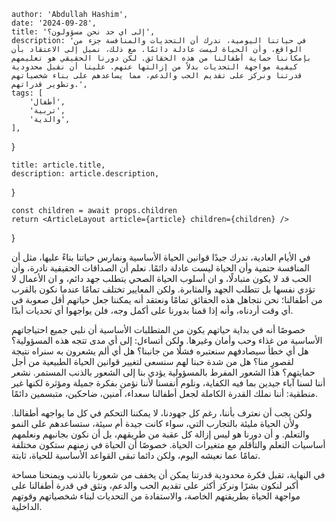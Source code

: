 
    author: 'Abdullah Hashim',
    date: '2024-09-28',
    title: 'إلى اي حد نحن مسؤولون؟',
    description: 'في حياتنا اليومية، ندرك أن التحديات والمنافسة جزء من الواقع، وأن الحياة ليست عادلة دائمًا. مع ذلك، نميل إلى الاعتقاد بأن بإمكاننا حماية أطفالنا من هذه الحقائق. لكن دورنا الحقيقي هو تعليمهم كيفية مواجهة التحديات بدلاً من إزالتها عنهم. علينا أن نقبل محدودية قدرتنا ونركز على تقديم الحب والدعم، مما يساعدهم على بناء شخصياتهم وتطوير قدراتهم.',
    tags: [
        'أطفال',
        'تربية',
        'والدية',
    ],
}

    title: article.title,
    description: article.description,
}

    const children = await props.children
    return <ArticleLayout article={article} children={children} />
}


في الأيام العادية، ندرك جيدًا قوانين الحياة الأساسية ونمارس حياتنا بناءً عليها، مثل أن المنافسة حتمية وأن الحياة ليست عادلة دائمًا. نعلم أن الصداقات الحقيقية نادرة، وأن الحب قد لا يكون متبادلًا، و ان أسلوب الحياة الصحي يتطلب جهد دائم، و ان الأعمال لا تؤدي نفسها بل تتطلب الجهد والمثابرة. ولكن المعايير تختلف تمامًا عندما نكون بالقرب من أطفالنا؛ نحن نتجاهل هذه الحقائق تمامًا ونعتقد أنه يمكننا جعل حياتهم أقل صعوبة في أي وقت أردناه، وأنه إذا قمنا بدورنا على أكمل وجه، فلن يواجهوا أي تحديات أبدًا.

خصوصًا أنه في بداية حياتهم يكون من المتطلبات الأساسية أن نلبي جميع احتياجاتهم الأساسية من غذاء وحب وأمان وغيرها. ولكن أتساءل: إلى أي مدى تتجه هذه المسؤولية؟ هل أي خطأ سيصادفهم سنعتبره فشلًا من جانبنا؟ هل أي ألم يشعرون به سنراه نتيجة لقصورٍ منا؟ هل من شدة حبنا لهم سنسعى لتغيير قوانين الحياة الطبيعية من أجل حمايتهم؟ هذا الشعور المفرط بالمسؤولية يؤدي بنا إلى الشعور بالذنب المستمر. نشعر أننا لسنا آباء جيدين بما فيه الكفاية، ونلوم أنفسنا لأننا نؤمن بفكرة جميلة ومؤثرة لكنها غير منطقية: أننا نملك القدرة الكاملة لجعل أطفالنا سعداء، آمنين، ضاحكين، متبسمين دائمًا.

ولكن يجب أن نعترف بأننا، رغم كل جهودنا، لا يمكننا التحكم في كل ما يواجهه أطفالنا.
ولأن الحياة مليئة بالتجارب التي، سواء كانت جيدة أم سيئة، ستساعدهم على النمو والتعلم. و أن دورنا هو ليس إزالة كل عقبة من طريقهم، بل أن نكون بجانبهم ونعلمهم أساسيات التعلم والتأقلم مع متغيرات الحياة. خصوصًا أن الحياة في زمنهم ستكون مختلفة تمامًا عما نعيشه اليوم، ولكن دائما تبقى القواعد الأساسية للحياة، ثابتة.

في النهاية، تقبل فكرة محدودية قدرتنا يمكن أن يخفف من شعورنا بالذنب ويمنحنا مساحة أكبر لنكون بشرًا ونركز أكثر على تقديم الحب والدعم، ونثق في قدرة أطفالنا على مواجهة الحياة بطريقتهم الخاصة، والاستفادة من التحديات لبناء شخصياتهم وقوتهم الداخلية.
